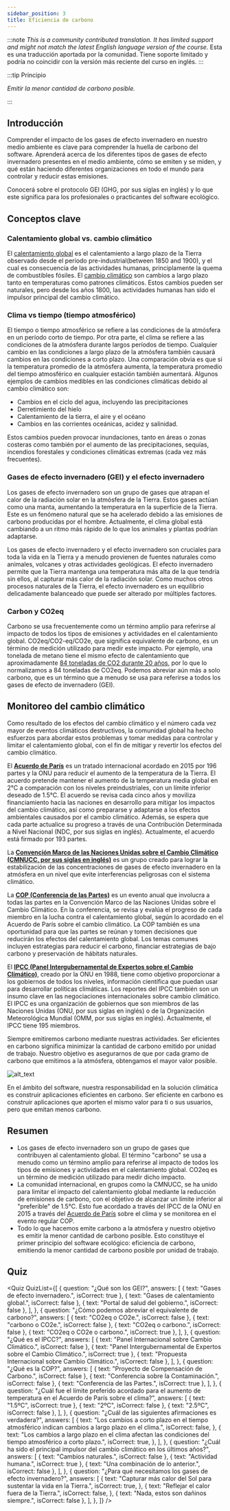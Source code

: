 ```yaml
---
sidebar_position: 3
title: Eficiencia de carbono
---
```



:::note
*This is a community contributed translation. It has limited support and might not match the latest English language version of the course.* Esta es una traducción aportada por la comunidad. Tiene soporte limitado y podría no coincidir con la versión más reciente del curso en inglés.
:::

:::tip Principio

_Emitir la menor cantidad de carbono posible._

:::

## Introducción

Comprender el impacto de los gases de efecto invernadero en nuestro medio ambiente es clave para comprender la huella de carbono del software. Aprenderá acerca de los diferentes tipos de gases de efecto invernadero presentes en el medio ambiente, cómo se emiten y se miden, y qué están haciendo diferentes organizaciones en todo el mundo para controlar y reducir estas emisiones.

Conocerá sobre el protocolo GEI (GHG, por sus siglas en inglés) y lo que este significa para los profesionales o practicantes del software ecológico.

## Conceptos clave

### Calentamiento global vs. cambio climático

El [calentamiento global](https://climate.nasa.gov/global-warming-vs-climate-change/) es el calentamiento a largo plazo de la Tierra observado desde el período pre-industrial(between 1850 and 1900), y el cual es consecuencia de las actividades humanas, principlamente la quema de combustibles fósiles. El [cambio climático](https://climate.nasa.gov/global-warming-vs-climate-change/) son cambios a largo plazo tanto en temperaturas como patrones climáticos. Estos cambios pueden ser naturales, pero desde los años 1800, las actividades humanas han sido el impulsor principal del cambio climático.

### Clima vs tiempo (tiempo atmosférico)

El tiempo o tiempo atmosférico se refiere a las condiciones de la atmósfera en un período corto de tiempo. Por otra parte, el clima se refiere a las condiciones de la atmósfera durante largos períodos de tiempo. Cualquier cambio en las condiciones a largo plazo de la atmósfera también causará cambios en las condiciones a corto plazo. Una comparación obvia es que si la temperatura promedio de la atmósfera aumenta, la temperatura promedio del tiempo atmosférico en cualquier estación también aumentará. Algunos ejemplos de cambios medibles en las condiciones climáticas debido al cambio climático son:

- Cambios en el ciclo del agua, incluyendo las precipitaciones
- Derretimiento del hielo
- Calentamiento de la tierra, el aire y el océano
- Cambios en las corrientes oceánicas, acidez y salinidad.

Estos cambios pueden provocar inundaciones, tanto en áreas o zonas costeras como también por el aumento de las precipitaciones, sequías, incendios forestales y condiciones climáticas extremas (cada vez más frecuentes).

### Gases de efecto invernadero (GEI) y el efecto invernadero

Los gases de efecto invernadero son un grupo de gases que atrapan el calor de la radiación solar en la atmósfera de la Tierra. Estos gases actúan como una manta, aumentando la temperatura en la superficie de la Tierra. Este es un fenómeno natural que se ha acelerado debido a las emisiones de carbono producidas por el hombre. Actualmente, el clima global está cambiando a un ritmo más rápido de lo que los animales y plantas podrían adaptarse.

Los gases de efecto invernadero y el efecto invernadero son cruciales para toda la vida en la Tierra y a menudo provienen de fuentes naturales como animales, volcanes y otras actividades geológicas. El efecto invernadero permite que la Tierra mantenga una temperatura más alta de la que tendría sin ellos, al capturar más calor de la radiación solar. Como muchos otros procesos naturales de la Tierra, el efecto invernadero es un equilibrio delicadamente balanceado que puede ser alterado por múltiples factores.

### Carbon y CO2eq

Carbono se usa frecuentemente como un término amplio para referirse al impacto de todos los tipos de emisiones y actividades en el calentamiento global. CO2eq/CO2-eq/CO2e, que significa equivalente de carbono, es un término de medición utilizado para medir este impacto. Por ejemplo, una tonelada de metano tiene el mismo efecto de calentamiento que aproximadamente [84 toneladas de CO2 durante 20 años](https://energy.ec.europa.eu/topics/oil-gas-and-coal/methane-emissions_en), por lo que lo normalizamos a 84 toneladas de CO2eq. Podemos abreviar aún más a solo carbono, que es un término que a menudo se usa para referirse a todos los gases de efecto de invernadero (GEI).

## Monitoreo del cambio climático

Como resultado de los efectos del cambio climático y el número cada vez mayor de eventos climáticos destructivos, la comunidad global ha hecho esfuerzos para abordar estos problemas y tomar medidas para controlar y limitar el calentamiento global, con el fin de mitigar y revertir los efectos del cambio climático.

El [**Acuerdo de París**](https://unfccc.int/process-and-meetings/the-paris-agreement/the-paris-agreement) es un tratado internacional acordado en 2015 por 196 partes y la ONU para reducir el aumento de la temperatura de la Tierra. El acuerdo pretende mantener el aumento de la temperatura media global en 2°C a comparación con los niveles preindustriales, con un límite inferior deseado de 1.5°C. El acuerdo se revisa cada cinco años y moviliza financiamiento hacia las naciones en desarrollo para mitigar los impactos del cambio climático, así como prepararse y adaptarse a los efectos ambientales causados por el cambio climático. Además, se espera que cada parte actualice su progreso a través de una Contribución Determinada a Nivel Nacional (NDC, por sus siglas en inglés). Actualmente, el acuerdo está firmado por 193 partes.

La [**Convención Marco de las Naciones Unidas sobre el Cambio Climático (CMNUCC, por sus siglas en inglés)**](https://unfccc.int/process-and-meetings/the-convention/what-is-the-united-nations-framework-convention-on-climate-change) es un grupo creado para lograr la estabilización de las concentraciones de gases de efecto invernadero en la atmósfera en un nivel que evite interferencias peligrosas con el sistema climático.

La [**COP (Conferencia de las Partes)**](https://unfccc.int/process/bodies/supreme-bodies/conference-of-the-parties-cop) es un evento anual que involucra a todas las partes en la Convención Marco de las Naciones Unidas sobre el Cambio Climático. En la conferencia, se revisa y evalúa el progreso de cada miembro en la lucha contra el calentamiento global, según lo acordado en el Acuerdo de París sobre el cambio climático. La COP también es una oportunidad para que las partes se reúnan y tomen decisiones que reducirán los efectos del calentamiento global. Los temas comunes incluyen estrategias para reducir el carbono, financiar estrategias de bajo carbono y preservación de hábitats naturales.

El [**IPCC (Panel Intergubernamental de Expertos sobre el Cambio Climático)**](https://www.ipcc.ch/about/), creado por la ONU en 1988, tiene como objetivo proporcionar a los gobiernos de todos los niveles, información científica que puedan usar para desarrollar políticas climáticas. Los reportes del IPCC también son un insumo clave en las negociaciones internacionales sobre cambio climático. El IPCC es una organización de gobiernos que son miembros de las Naciones Unidas (ONU, por sus siglas en inglés) o de la Organización Meteorológica Mundial (OMM, por sus siglas en inglés). Actualmente, el IPCC tiene 195 miembros.

Siempre emitiremos carbono mediante nuestras actividades. Ser eficientes en carbono significa minimizar la cantidad de carbono emitido por unidad de trabajo. Nuestro objetivo es asegurarnos de que por cada gramo de carbono que emitimos a la atmósfera, obtengamos el mayor valor posible.

![alt_text](./images/02_monitoring_climate_change.png "image_tooltip")

En el ámbito del software, nuestra responsabilidad en la solución climática es construir aplicaciones eficientes en carbono. Ser eficiente en carbono es construir aplicaciones que aporten el mismo valor para ti o sus usuarios, pero que emitan menos carbono.

## Resumen

- Los gases de efecto invernadero son un grupo de gases que contribuyen al calentamiento global. El término "carbono" se usa a menudo como un término amplio para referirse al impacto de todos los tipos de emisiones y actividades en el calentamiento global. CO2eq es un término de medición utilizado para medir dicho impacto.
- La comunidad internacional, en grupos como la CMNUCC, se ha unido para limitar el impacto del calentamiento global mediante la reducción de emisiones de carbono, con el objetivo de alcanzar un límite inferior al "preferible" de 1.5°C. Esto fue acordado a través del IPCC de la ONU en 2015 a través del [Acuerdo de París](https://unfccc.int/process-and-meetings/the-paris-agreement/the-paris-agreement) sobre el clima y se monitorea en el evento regular COP.
- Todo lo que hacemos emite carbono a la atmósfera y nuestro objetivo es emitir la menor cantidad de carbono posible. Esto constituye el primer principio del software ecológico: eficiencia de carbono, emitiendo la menor cantidad de carbono posible por unidad de trabajo.

## Quiz

<Quiz
  QuizList={[
    {
      question: "¿Qué son los GEI?",
      answers: [
        { text: "Gases de efecto invernadero.", isCorrect: true },
        { text: "Gases de calentamiento global.", isCorrect: false },
        { text: "Portal de salud del gobierno.", isCorrect: false },
      ],
    },
    {
      question: "¿Cómo podemos abreviar el equivalente de carbono?",
      answers: [
        { text: "CO2eq o CO2e.", isCorrect: false },
        { text: "carbono o CO2e.", isCorrect: false },
        { text: "CO2eq o carbono.", isCorrect: false },
        { text: "CO2eq o CO2e o carbono.", isCorrect: true },
      ],
    },
    {
      question: "¿Qué es el IPCC?",
      answers: [
        { text: "Panel Internacional sobre Cambio Climático.", isCorrect: false },
        { text: "Panel Intergubernamental de Expertos sobre el Cambio Climático.", isCorrect: true },
        { text: "Propuesta Internacional sobre Cambio Climático.", isCorrect: false },
      ],
    },
    {
      question: "¿Qué es la COP?",
      answers: [
        { text: "Proyecto de Compensación de Carbono.", isCorrect: false },
        { text: "Conferencia sobre la Contaminación.", isCorrect: false },
        { text: "Conferencia de las Partes.", isCorrect: true },
      ],
    },
    {
      question: "¿Cuál fue el límite preferido acordado para el aumento de temperatura en el Acuerdo de París sobre el clima?",
      answers: [
        { text: "1.5ºC", isCorrect: true },
        { text: "2ºC", isCorrect: false },
        { text: "2.5ºC", isCorrect: false },
      ],
    },
    {
      question: "¿Cuál de las siguientes afirmaciones es verdadera?",
      answers: [
        {
          text: "Los cambios a corto plazo en el tiempo atmosférico indican cambios a largo plazo en el clima.",
          isCorrect: false,
        },
        {
          text: "Los cambios a largo plazo en el clima afectan las condiciones del tiempo atmosférico a corto plazo.",
          isCorrect: true,
        },
      ],
    },
    {
      question: "¿Cuál ha sido el principal impulsor del cambio climático en los últimos años?",
      answers: [
        { text: "Cambios naturales.", isCorrect: false },
        { text: "Actividad humana.", isCorrect: true },
        { text: "Una combinación de lo anterior.", isCorrect: false },
      ],
    },
    {
      question: "¿Para qué necesitamos los gases de efecto invernadero?",
      answers: [
        {
          text: "Capturar más calor del Sol para sustentar la vida en la Tierra.",
          isCorrect: true,
        },
        {
          text: "Reflejar el calor fuera de la Tierra.",
          isCorrect: false,
        },
        { text: "Nada, estos son dañinos siempre.", isCorrect: false },
      ],
    },
  ]}
/>
